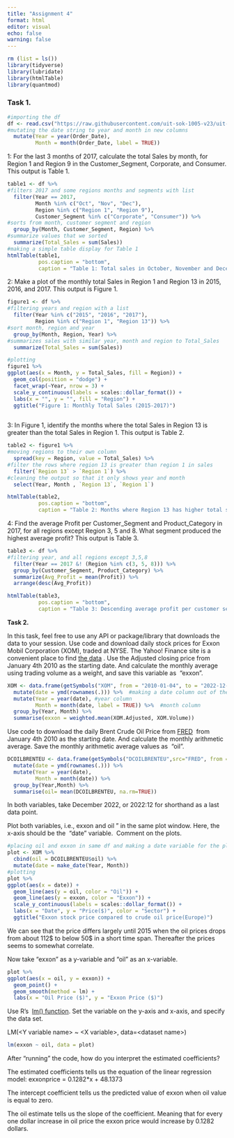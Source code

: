 ```yaml
---
title: "Assignment 4"
format: html
editor: visual
echo: false
warning: false
---
```


```r
rm (list = ls())
library(tidyverse)
library(lubridate)
library(htmlTable)
library(quantmod)
```

### **Task 1.**

```r
#importing the df
df <- read.csv("https://raw.githubusercontent.com/uit-sok-1005-v23/uit-sok-1005-v23.github.io/main/storedata.csv") %>% 
#mutating the date string to year and month in new columns
  mutate(Year = year(Order_Date),
         Month = month(Order_Date, label = TRUE))
```

1: For the last 3 months of 2017, calculate the total Sales by month, for Region 1 and Region 9 in the Customer_Segment, Corporate, and Consumer. This output is Table 1.

```r
table1 <- df %>%
#filters 2017 and some regions months and segments with list
  filter(Year == 2017, 
         Month %in% c("Oct", "Nov", "Dec"), 
         Region %in% c("Region 1", "Region 9"), 
         Customer_Segment %in% c("Corporate", "Consumer")) %>% 
#sorts from month, customer segment and region
  group_by(Month, Customer_Segment, Region) %>%
#summarize values that we sorted
  summarize(Total_Sales = sum(Sales))
#making a simple table display for Table 1
htmlTable(table1,
          pos.caption = "bottom",
          caption = "Table 1: Total sales in October, November and December for Region 1 and 9")
```

2: Make a plot of the monthly total Sales in Region 1 and Region 13 in 2015, 2016, and 2017. This output is Figure 1.

```r
figure1 <- df %>% 
#filtering years and region with a list
  filter(Year %in% c("2015", "2016", "2017"),
         Region %in% c("Region 1", "Region 13")) %>%
#sort month, region and year
  group_by(Month, Region, Year) %>%
#summarizes sales with similar year, month and region to Total_Sales
  summarize(Total_Sales = sum(Sales))
```

```r
#plotting
figure1 %>% 
ggplot(aes(x = Month, y = Total_Sales, fill = Region)) +
  geom_col(position = "dodge") +
  facet_wrap(~Year, nrow = 3) +
  scale_y_continuous(labels = scales::dollar_format()) +
  labs(x = "", y = "", fill = "Region") +
  ggtitle("Figure 1: Monthly Total Sales (2015-2017)") 
  

```

3: In Figure 1, identify the months where the total Sales in Region 13 is greater than the total Sales in Region 1. This output is Table 2.

```r
table2 <- figure1 %>%
#moving regions to their own column
  spread(key = Region, value = Total_Sales) %>% 
#filter the rows where region 13 is greater than region 1 in sales
  filter(`Region 13` > `Region 1`) %>%
#cleaning the output so that it only shows year and month
  select(Year, Month , `Region 13`, `Region 1`)

htmlTable(table2,
          pos.caption = "bottom",
          caption = "Table 2: Months where Region 13 has higher total sales than Region 1")
```

4: Find the average Profit per Customer_Segment and Product_Category in 2017, for all regions except Region 3, 5 and 8. What segment produced the highest average profit? This output is Table 3.

```r
table3 <- df %>% 
#filtering year, and all regions except 3,5,8
  filter(Year == 2017 &! (Region %in% c(3, 5, 8))) %>% 
  group_by(Customer_Segment, Product_Category) %>%
  summarize(Avg_Profit = mean(Profit)) %>% 
  arrange(desc(Avg_Profit))

htmlTable(table3,
          pos.caption = "bottom",
          caption = "Table 3: Descending average profit per customer segment and category category in 2017 excluding regions 3, 5 and 8")
```

**Task 2.**

In this task, feel free to use any API or package/library that downloads the data to your session. Use code and download daily stock prices for Exxon Mobil Corporation (XOM), traded at NYSE. The Yahoo! Finance site is a convenient place to find [the data](https://finance.yahoo.com/quote/XOM?p=XOM&.tsrc=fin-srch) . Use the Adjusted closing price from January 4th 2010 as the starting date. And calculate the monthly average using trading volume as a weight, and save this variable as  "exxon". 

```r
XOM <- data.frame(getSymbols("XOM", from = "2010-01-04", to = "2022-12-31", auto.assign = FALSE)) %>% 
  mutate(date = ymd(rownames(.))) %>%  #making a date column out of the index
  mutate(Year = year(date), #year column
         Month = month(date, label = TRUE)) %>%  #month column
  group_by(Year, Month) %>% 
  summarise(exxon = weighted.mean(XOM.Adjusted, XOM.Volume))
```

Use code to download the daily Brent Crude Oil Price from [FRED](https://fred.stlouisfed.org/series/DCOILBRENTEU)  from January 4th 2010 as the starting date. And calculate the monthly arithmetic average. Save the monthly arithmetic average values as  "oil". 

```r
DCOILBRENTEU <- data.frame(getSymbols("DCOILBRENTEU",src="FRED", from = "2010-01-04", to = "2022-12-31", auto.assign = FALSE)) %>% 
  mutate(date = ymd(rownames(.))) %>%
  mutate(Year = year(date), 
         Month = month(date)) %>% 
  group_by(Year,Month) %>% 
  summarise(oil= mean(DCOILBRENTEU, na.rm=TRUE))
```

In both variables, take December 2022, or 2022:12 for shorthand as a last data point. 

Plot both variables, i.e., exxon and oil " in the same plot window. Here, the x-axis should be the  "date" variable.  Comment on the plots. 

```r
#placing oil and exxon in same df and making a date variable for the plot
plot <- XOM %>% 
  cbind(oil = DCOILBRENTEU$oil) %>% 
  mutate(date = make_date(Year, Month))
#plotting
plot %>% 
ggplot(aes(x = date)) +
  geom_line(aes(y = oil, color = "Oil")) +
  geom_line(aes(y = exxon, color = "Exxon")) +
  scale_y_continuous(labels = scales::dollar_format()) +
  labs(x = "Date", y = "Price($)", color = "Sector") +
  ggtitle("Exxon stock price compared to crude oil price(Europe)")
```

We can see that the price differs largely until 2015 when the oil prices drops from about 112\$ to below 50\$ in a short time span. Thereafter the prices seems to somewhat correlate.

Now take "exxon" as a y-variable and "oil" as an x-variable. 

```r
plot %>% 
ggplot(aes(x = oil, y = exxon)) +
  geom_point() +
  geom_smooth(method = lm) +
  labs(x = "Oil Price ($)", y = "Exxon Price ($)")
```

Use R's  [lm() function](https://www.rdocumentation.org/packages/stats/versions/3.6.2/topics/lm). Set the variable on the y-axis and x-axis, and specify the data set. 

LM(\<Y variable name\> \~ \<X variable\>, data=\<dataset name\>)

```r
lm(exxon ~ oil, data = plot)
```

After "running" the code, how do you interpret the estimated coefficients? 

The estimated coefficients tells us the equation of the linear regression model: exxonprice = 0.1282\*x + 48.1373

The intercept coefficient tells us the predicted value of exxon when oil value is equal to zero.

The oil estimate tells us the slope of the coefficient. Meaning that for every one dollar increase in oil price the exxon price would increase by 0.1282 dollars.

\
